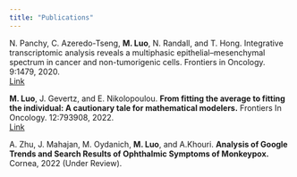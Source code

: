 ```yaml
---
title: "Publications"
---
```


N. Panchy, C. Azeredo-Tseng, **M. Luo**, N. Randall, and T. Hong. Integrative transcriptomic analysis reveals a multiphasic epithelial–mesenchymal spectrum in cancer and non-tumorigenic cells. Frontiers in Oncology. 9:1479, 2020.  
[Link](https://www.frontiersin.org/articles/10.3389/fonc.2019.01479/full)

**M. Luo**, J. Gevertz, and E. Nikolopoulou. **From fitting the average to fitting the individual: A cautionary tale for mathematical modelers.** Frontiers In Oncology. 12:793908, 2022.  
[Link](https://www.frontiersin.org/articles/10.3389/fonc.2022.793908/full)

A. Zhu, J. Mahajan, M. Oydanich, **M. Luo**, and A.Khouri. **Analysis of Google Trends and Search Results of Ophthalmic Symptoms of Monkeypox.** Cornea, 2022 (Under Review).

